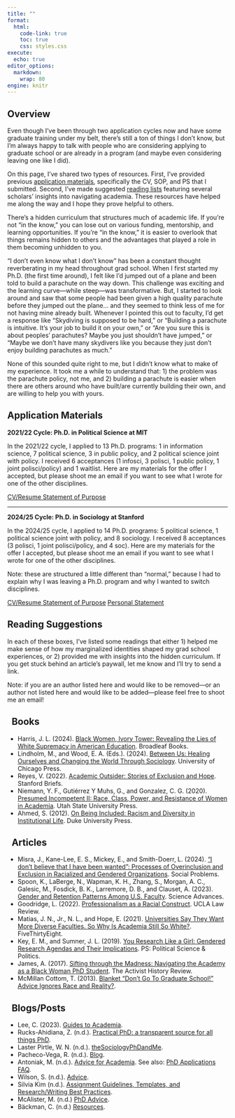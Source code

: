 ```yaml
---
title: ""
format:
  html:
    code-link: true
    toc: true
    css: styles.css
execute:
  echo: true
editor_options: 
  markdown: 
    wrap: 80
engine: knitr
---
```


## Overview

::: {.callout-tip appearance="minimal"}
Even though I've been through two application cycles now and have some graduate training under my belt, there's still a ton of things I don't know, but I'm always happy to talk with people who are considering applying to graduate school or are already in a program (and maybe even considering leaving one like I did). 

On this page, I've shared two types of resources. First, I've provided previous [application materials](resources.html#application-materials), specifically the CV, SOP, and PS that I submitted. Second, I've made suggested [reading lists](resources.html#reading-suggestions) featuring several scholars' insights into navigating academia. These resources have helped me along the way and I hope they prove helpful to others.
:::

There's a hidden curriculum that structures much of academic life. If you're not "in the know," you can lose out on various funding, mentorship, and learning opportunities. If you're "in the know," it is easier to overlook that things remains hidden to others and the advantages that played a role in them becoming unhidden to you. 

"I don't even know what I don't know" has been a constant thought reverberating in my head throughout grad school. When I first started my Ph.D. (the first time around), I felt like I'd jumped out of a plane and been told to build a parachute on the way down. This challenge was exciting and the learning curve---while steep---was transformative. But, I started to look around and saw that some people had been given a high quality parachute before they jumped out the plane... and they seemed to think less of me for not having mine already built. Whenever I pointed this out to faculty, I'd get a response like "Skydiving is supposed to be hard," or "Building a parachute is intuitive. It's your job to build it on your own," or  "Are you sure this is about peoples' parachutes? Maybe you just shouldn't have jumped," or "Maybe we don't have many skydivers like you because they just don't enjoy building parachutes as much." 

None of this sounded quite right to me, but I didn't know what to make of my experience. It took me a while to understand that: 1) the problem was the parachute policy, not me, and 2) building a parachute is easier when there are others around who have built/are currently building their own, and are willing to help you with yours.

## Application Materials

__2021/22 Cycle: Ph.D. in Political Science at MIT__

In the 2021/22 cycle, I applied to 13 Ph.D. programs: 1 in information science, 7 political science, 3 in public policy, and 2 political science joint with policy. I received 6 acceptances (1 infosci, 3 polisci, 1 public policy, 1 joint polisci/policy) and 1 waitlist. Here are my materials for the offer I accepted, but please shoot me an email if you want to see what I wrote for one of the other disciplines.

<a href="papers/CV_MIT.pdf" target="_blank" rel="noopener noreferrer" class="bi-file-earmark-pdf-fill btn btn-danger" role="button"> CV/Resume </a>
<a href="papers/SOP-MIT.pdf" target="_blank" rel="noopener noreferrer" class="bi-file-earmark-pdf-fill btn btn-primary" role="button"> Statement of Purpose</a>

<hr>

__2024/25 Cycle: Ph.D. in Sociology at Stanford__

In the 2024/25 cycle, I applied to 14 Ph.D. programs: 5 political science, 1 political science joint with policy, and 8 sociology. I received 8 acceptances (3 polisci, 1 joint polisci/policy, and 4 soc). Here are my materials for the offer I accepted, but please shoot me an email if you want to see what I wrote for one of the other disciplines. 

Note: these are structured a little different than "normal," because I had to explain why I was leaving a Ph.D. program and why I wanted to switch disciplines.

<a href="papers/CV_Stanford.pdf" target="_blank" rel="noopener noreferrer" class="bi-file-earmark-pdf-fill btn btn-danger" role="button"> CV/Resume </a>
<a href="papers/SOP-Stanford.pdf" target="_blank" rel="noopener noreferrer" class="bi-file-earmark-pdf-fill btn btn-primary" role="button"> Statement of Purpose</a>
<a href="papers/PS_Stanford.pdf" target="_blank" rel="noopener noreferrer" class="bi-file-earmark-pdf-fill btn btn-success" role="button"> Personal Statement </a>

## Reading Suggestions

In each of these boxes, I've listed some readings that either 1) helped me make sense of how my marginalized identities shaped my grad school experiences, or 2) provided me with insights into the hidden curriculum. If you get stuck behind an article's paywall, let me know and I'll try to send a link.

Note: if you are an author listed here and would like to be removed---or an author not listed here and would like to be added---please feel free to shoot me an email!

::: {.callout-note collapse="true" icon=false}

## <i class="bi bi-bookmarks"></i> &nbsp; Books
- Harris, J. L. (2024). [Black Women, Ivory Tower: Revealing the Lies of White Supremacy in American Education](https://www.drjasmineharris.com/book). Broadleaf Books.
- Lindholm, M., and Wood, E. A. (Eds.). (2024). [Between Us: Healing Ourselves and Changing the World Through Sociology](https://press.uchicago.edu/ucp/books/book/chicago/B/bo215858659.html). University of Chicago Press.
- Reyes, V. (2022). [Academic Outsider: Stories of Exclusion and Hope](https://www.sup.org/books/sociology/academic-outsider). Stanford Briefs.
- Niemann, Y. F., Gutiérrez Y Muhs, G., and Gonzalez, C. G. (2020). [Presumed Incompetent II: Race, Class, Power, and Resistance of Women in Academia](https://upcolorado.com/utah-state-university-press/item/3794-presumed-incompetent-ii). Utah State University Press.
- Ahmed, S. (2012). [On Being Included: Racism and Diversity in Institutional Life](https://www.dukeupress.edu/on-being-included). Duke University Press.
:::



::: {.callout-note collapse="true" icon=false}

## <i class="bi bi-bookmarks"></i> &nbsp; Articles
- Misra, J., Kane-Lee, E. S., Mickey, E., and Smith-Doerr, L. (2024). [“I don’t believe that I have been wanted”: Processes of Overinclusion and Exclusion in Racialized and Gendered Organizations](https://doi.org/10.1093/socpro/spae043). Social Problems.
- Spoon, K., LaBerge, N., Wapman, K. H., Zhang, S., Morgan, A. C., Galesic, M., Fosdick, B. K., Larremore, D. B., and Clauset, A. (2023). [Gender and Retention Patterns Among U.S. Faculty](https://www.science.org/doi/10.1126/sciadv.adi2205). Science Advances.
- Goodridge, L. (2022). [Professionalism as a Racial Construct](https://www.uclalawreview.org/professionalism-as-a-racial-construct/). UCLA Law Review.
- Matias, J. N., Jr., N. L., and Hope, E. (2021). [Universities Say They Want More Diverse Faculties. So Why Is Academia Still So White?](https://fivethirtyeight.com/features/universities-say-they-want-more-diverse-faculties-so-why-is-academia-still-so-white/). FiveThirtyEight.
- Key, E. M., and Sumner, J. L. (2019). [You Research Like a Girl: Gendered Research Agendas and Their Implications](https://doi.org/10.1017/S1049096519000945). PS: Political Science & Politics.
- James, A. (2017). [Sifting through the Madness: Navigating the Academy as a Black Woman PhD Student](https://activisthistory.com/2017/08/18/sifting-through-the-madness-navigating-the-academy-as-a-black-woman-phd-student/). The Activist History Review.
- McMillan Cottom, T. (2013). [Blanket “Don’t Go To Graduate School!” Advice Ignores Race and Reality?](https://tressiemc.com/uncategorized/blanket-dont-go-to-graduate-school-advice-ignores-race-and-reality/).
:::


::: {.callout-note collapse="true" icon=false}

## <i class="bi bi-bookmarks"></i> &nbsp; Blogs/Posts
- Lee, C. (2023). [Guides to Academia](https://crystaljjlee.com/blog/guides-to-academia/).
- Rucks-Ahidiana, Z. (n.d.). [Practical PhD: a transparent source for all things PhD](https://practicalphd.net/).
- Laster Pirtle, W. N. (n.d.). [theSociologyPhDandMe](https://thesociologyphdandme.wordpress.com/).
- Pacheco-Vega, R. (n.d.). [Blog](https://www.raulpacheco.org/blog/).
- Antoniak, M. (n.d.). [Advice for Academia](https://www.are.na/maria-antoniak/advice-for-academia). See also: [PhD Applications FAQ](https://maria-antoniak.github.io/2020/11/27/phd-applications.html).
- Wilson, S. (n.d.). [Advice](https://shomir.net/advice.html).
- Silvia Kim (n.d.). [Assignment Guidelines, Templates, and Research/Writing Best Practices](https://sysilviakim.com/student/).
- McAlister, M. (n.d.) [PhD Advice](https://melanimcalister.com/thinking-twice-about-grad-school/).
- Bäckman, C. (n.d.) [Resources](https://sites.google.com/view/claesbackman/tips-for-phd-students).
:::